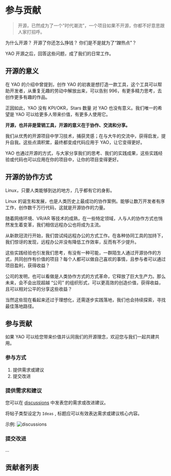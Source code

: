 # 参与贡献

> 开源，已然成为了一个"时代潮流”，一个项目如果不开源，你都不好意思跟人家打招呼。

为什么开源？ 开源了你还怎么挣钱？ 你们是不是就为了“蹭热点”？

YAO 开源之后，回答这些问题，成了我们的日常工作。

## 开源的意义

在 YAO 的介绍中曾提到，创作 YAO 的初衷是想打造一款工具，这个工具可以帮助开发者，从重复无趣的劳动中解放出来，可以告别
996，有更多精力思考，去创作更多有趣的作品。

正因如此，YAO 没有 KPI/OKR，Stars 数量 对 YAO 也没有意义。我们唯一的希望是 YAO 可以给更多人带来价值，有更多人使用它。

**开源，也并非是营销工具，开源的意义在于协作、交流和分享。**

我们从优秀的开源项目中学习技术，捕获灵感；在与大牛的交流中，获得启发，提升自我。这些点滴积累，最终都变成代码应用于 YAO，让它变得更好。

YAO 也通过开源的方式，与大家分享我们的思考、我们的实践成果，这些实践经验或代码也可以应用在你的项目中，让你的项目变得更好。

## 开源的协作方式

Linux，只要人类能够到达的地方，几乎都有它的身影。

Linux 的诞生和发展，也是人类历史上最成功的协作案例。能够让数万开发者有序工作，创作数千万行代码，这就是开源协作的力量。

随着网络环境、VR/AR 等技术的成熟，在一些特定领域，人与人的协作方式也悄然发生着变革，我们相信远程办公也将成为主流。

从新款冠流行开始，我们尝试纯远程办公的方式工作。在各种协同工具的加持下，我们惊讶的发现，远程办公并没有降低工作效率，反而有不少提升。

这些实践经验也引发我们思考，有没有一种可能，一群陌生人通过开源协作的方式，共同创作有价值的项目？每个人都可以做自己喜欢的事情，且参与者可以通过项目盈利，获得收益？

公司的发明，也可以看做是人类协作方式的方式革命，它释放了巨大生产力。那么未来，会不会出现超越 “公司” 的组织形式，可以更高效的创造价值，获得收益，且可以相对公平的分享这些收益？

当然这些现在看起来还过于理想化，还需逐步实践落地，我们也会持续探索，寻找最佳落地路径。

## 参与贡献

如果 YAO 可以给您带来价值并认同我们的开源理念，欢迎您与我们一起共建共用。

### 参与方式

1. 提供需求或建议
2. 提交改进

### 提供需求和建议

您可以在 [discussions](https://github.com/YaoApp/yao/discussions) 中发表您的需求或改进建议。

将帖子类型设定为 `Ideas` , 标题应可以有效表达需求或建议核心内容。

示例:
![discussions](https://release-sv-1252011659.cos.na-siliconvalley.myqcloud.com/docs/%E4%B8%93%E5%AE%B6/discussions.png)

### 提交改进

...

## 贡献者列表

<Div style={{ display: "flex", justifyContent: "space-between" }}>
  <Link type="prev" title="源码编译" link="专家/源码编译"></Link>
</Div>
